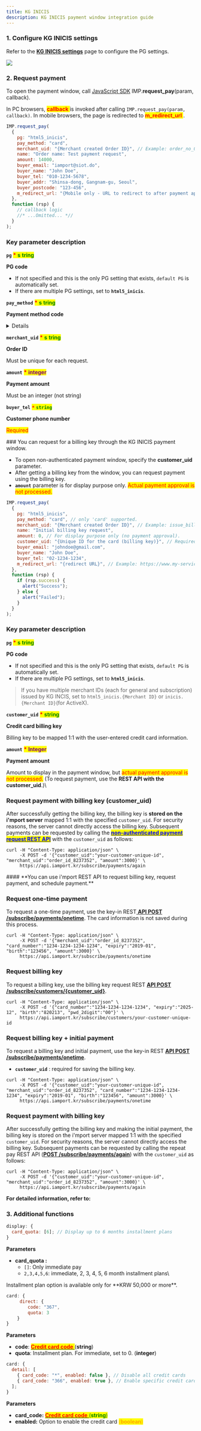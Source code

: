 ```yaml
---
title: KG INICIS
description: KG INICIS payment window integration guide
---
```




### 1. Configure KG INICIS settings

Refer to the [**KG INICIS settings**](../../ready/2.-pg/payment-gateway-settings/nhn-kcp-1) page to configure the PG settings.

![](/gitbook-assets/en/7043_14679_1310.jpeg)

### 2. Request payment

To open the payment window, call [JavaScript SDK](../../sdk/javascript-sdk/) IMP.**request_pay**(param, callback).

In PC browsers, <mark style="color:red;"> **callback** </mark> is invoked after calling `IMP.request_pay(param, callback)`. In mobile browsers, the page is redirected to <mark style="color:red;"> **m_redirect_url** </mark>.

<Tabs>
<Tab title="Authenticated payment request">

```javascript title="Javascript SDK"
IMP.request_pay(
  {
    pg: "html5_inicis",
    pay_method: "card",
    merchant_uid: "{Merchant created Order ID}", // Example: order_no_0001
    name: "Order name: Test payment request",
    amount: 14000,
    buyer_email: "iamport@siot.do",
    buyer_name: "John Doe",
    buyer_tel: "010-1234-5678",
    buyer_addr: "Shinsa-dong, Gangnam-gu, Seoul",
    buyer_postcode: "123-456",
    m_redirect_url: "{Mobile only - URL to redirect to after payment approval}", // Example: https://www.my-service.com/payments/complete/mobile
  },
  function (rsp) {
    // callback logic
    //* ...Omitted... *//
  }
);
```

####

### Key parameter description

**`pg`** <mark style="color:red;"> **\*** </mark> <mark style="color:green;"> **s** </mark><mark style="color:green;"> **tring** </mark>

**PG code**

- If not specified and this is the only PG setting that exists, `default PG` is automatically set.
- If there are multiple PG settings, set to **`html5_inicis`**.

**`pay_method`** <mark style="color:red;"> **\*** </mark> <mark style="color:green;"> **s** </mark><mark style="color:green;"> **tring** </mark>

**Payment method code**

<Details>
<p slot="summary">Payment method codes</p>

- `card` (credit card)
- `trans`(instant account transfer)
- `vbank`(virtual account)
- `phone`(mobile micropayment)
- `samsung`(Samsung Pay hub-type)
- `kakaopay`(Kakao Pay)
- `payco` ( PAYCO hub-type)
- `tosspay` (Toss Simple Pay hub-type)
- `ssgpay` (SSG Pay hub-type)
- `chai` (CHAI Pay)
- `lpay` (LPAY hub-type)
- `naverpay` (Naver Pay)
- `cultureland`(Cultureland)
- `smartculture`(Smart Culture)
- `happymoney`(Happy Money)

</Details>

**`merchant_uid`** <mark style="color:red;"> **\*** </mark> <mark style="color:green;"> **s** </mark><mark style="color:green;"> **tring** </mark>

**Order ID**

Must be unique for each request.

**`amount`** <mark style="color:red;"> **\*** </mark> <mark style="color:purple;"> **integer** </mark>

**Payment amount**

Must be an integer (not string)

**`buyer_tel`** <mark style="color:red;"> **`*`** </mark><mark style="color:green;"> **`string`** </mark>

**Customer phone number**

<mark style="color:red;">Required</mark>

<Codepen user="chaiport" slug="rNJpGWO" caption="KG INICIS payment window" />

</Tab>

<Tab title="Non-authenticated payment request">
### You can request for a billing key through the KG INICIS payment window.

- To open non-authenticated payment window, specify the **customer_uid** parameter.
- After getting a billing key from the window, you can request payment using the billing key.
- **`amount`** parameter is for display purpose only. <mark style="color:red;">Actual payment approval is not processed.</mark>

```javascript title="Javascript SDK"
IMP.request_pay(
  {
    pg: "html5_inicis",
    pay_method: "card", // only 'card' supported.
    merchant_uid: "{Merchant created Order ID}", // Example: issue_billingkey_monthly_0001
    name: "Initial billing key request",
    amount: 0, // For display purpose only (no payment approval).
    customer_uid: "{Unique ID for the card (billing key)}", // Required (Example: gildong_0001_1234)
    buyer_email: "johndoe@gmail.com",
    buyer_name: "John Doe",
    buyer_tel: "02-1234-1234",
    m_redirect_url: "{redirect URL}", // Example: https://www.my-service.com/payments/complete/mobile (for mobile only)
  },
  function (rsp) {
    if (rsp.success) {
      alert("Success");
    } else {
      alert("Failed");
    }
  }
);
```

### Key parameter description

**`pg`** <mark style="color:red;"> **\*** </mark> <mark style="color:green;"> **s** </mark><mark style="color:green;"> **tring** </mark>

**PG code**

- If not specified and this is the only PG setting that exists, `default PG` is automatically set.
- If there are multiple PG settings, set to **`html5_inicis`**.

> If you have multiple merchant IDs (each for general and subscription) issued by KG INCIS, set to `html5_inicis.{Merchant ID}` or `inicis.{Merchant ID}`(for ActiveX).

**`customer_uid`** <mark style="color:red;"> **\*** </mark> <mark style="color:green;"> **string** </mark>

**Credit card billing key**

Billing key to be mapped 1:1 with the user-entered credit card information.

**`amount`** <mark style="color:red;"> **\*** </mark> <mark style="color:purple;"> **Integer** </mark>

**Payment amount**

Amount to display in the payment window, but <mark style="color:red;">actual payment approval is not processed.</mark> (To request payment, use the **REST API with the customer_uid**.)\

### Request payment with billing key (customer_uid)

After successfully getting the billing key, the billing key is **stored on the i'mport server** mapped 1:1 with the specified `customer_uid`. For security reasons, the server cannot directly access the billing key. Subsequent payments can be requested by calling the [<mark style="color:blue;">**non-authenticated payment request REST API**</mark>](../../api/api/api) with the `customer_uid` as follows:

```title="sever-side"
curl -H "Content-Type: application/json" \
     -X POST -d '{"customer_uid":"your-customer-unique-id", "merchant_uid":"order_id_8237352", "amount":3000}' \
     https://api.iamport.kr/subscribe/payments/again
```

</Tab>

<Tab title="Non-authenticated API  request">
#### **You can use i'mport REST API to request billing key, request payment, and schedule payment.**

### Request one-time payment

To request a one-time payment, use the key-in REST[ **API POST /subscribe/payments/onetime**](../../api/api/request-non-authenticated-payment-one-time-api). The card information is not saved during this process.

```
curl -H "Content-Type: application/json" \
     -X POST -d '{"merchant_uid":"order_id_8237352", "card_number":"1234-1234-1234-1234", "expiry":"2019-01", "birth":"123456", "amount":3000}' \
     https://api.iamport.kr/subscribe/payments/onetime
```

###

### Request billing key

To request a billing key, use the billing key request REST [**API POST /subscribe/customers/\{customer_uid}**](../../api/billing-key-api/api-1).

```
curl -H "Content-Type: application/json" \
     -X POST -d '{"card_number":"1234-1234-1234-1234", "expiry":"2025-12", "birth":"820213", "pwd_2digit":"00"}' \
     https://api.iamport.kr/subscribe/customers/your-customer-unique-id
```

### Request billing key + initial payment

To request a billing key and initial payment, use the key-in REST [**API POST /subscribe/payments/onetime**](../../api/api/request-non-authenticated-payment-one-time-api).

- **`customer_uid`** : required for saving the billing key.

```
curl -H "Content-Type: application/json" \
     -X POST -d '{"customer_uid":"your-customer-unique-id", "merchant_uid":"order_id_8237352", "card_number":"1234-1234-1234-1234", "expiry":"2019-01", "birth":"123456", "amount":3000}' \
     https://api.iamport.kr/subscribe/payments/onetime
```

### Request payment with billing key

After successfully getting the billing key and making the initial payment, the billing key is stored on the i'mport server mapped 1:1 with the specified `customer_uid`. For security reasons, the server cannot directly access the billing key. Subsequent payments can be requested by calling the repeat pay REST API ([**POST /subscribe/payments/again**](../../api/api/api)) with the `customer_uid` as follows:

```
curl -H "Content-Type: application/json" \
     -X POST -d '{"customer_uid":"your-customer-unique-id", "merchant_uid":"order_id_8237352", "amount":3000}' \
     https://api.iamport.kr/subscribe/payments/again
```

**For detailed information, refer to:**

<ContentRef slug="/en/auth/guide-1/readme" />

</Tab>
</Tabs>

### 3. Additional functions

<Tabs>
<Tab title="Installment setting">

```javascript title="javascript"
display: {
  card_quota: [6]; // Display up to 6 months installment plans
}
```

**Parameters**

- **card_quota :**
  - `[]`: Only immediate pay
  - `2,3,4,5,6`: immediate, 2, 3, 4, 5, 6 month installment plans\

<Hint style="info">
Installment plan option is available only for **KRW 50,000 or more**.

</Hint>

<Codepen
  user="chaiport"
  slug="gOvoxpw"
  caption="Example of allowing up to 3 months installment plans"
/>

</Tab>

<Tab title="Direct credit card module call">

```javascript title="javascript"
card: {
     direct: {
        code: "367",
        quota: 3
    }
}
```

**Parameters**

- **code**: [<mark style="color:red;"> **Credit card code** </mark>](https://chaifinance.notion.site/53589280bbc94fab938d93257d452216?v=eb405baf52134b3f90d438e3bf763630) (**string**)
- **quota**: Installment plan. For immediate, set to 0. (**integer**)

<Codepen
  user="chaiport"
  slug="Yzewbeg"
  caption="Example of direct call to Hyundai Card module"
/>

</Tab>

<Tab title="Enable specific credit cards">

```javascript title="javascript"
card: {
  detail: [
    { card_code: "*", enabled: false }, // Disable all credit cards
    { card_code: "366", enabled: true }, // Enable specific credit card
  ];
}
```

**Parameters**

- **card_code:** [<mark style="color:red;"> **Credit card code** </mark>](https://chaifinance.notion.site/53589280bbc94fab938d93257d452216?v=eb405baf52134b3f90d438e3bf763630) <mark style="color:green;"> (**string**) </mark>
- **enabled:** Option to enable the credit card <mark style="color:orange;"> (**boolean**)</mark>

</Tab>
</Tabs>
